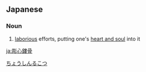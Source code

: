 ==Japanese==
{{ja-kanjitab|ちょう|しん|る|こつ|yomi=o}}

===Noun===
{{ja-noun|ちょうしんるこつ}}

# [[laborious]] efforts, putting one's [[heart and soul]] into it

[[Category:Yojijukugo|ちょうしんるこつ]]

[[ja:彫心鏤骨]]